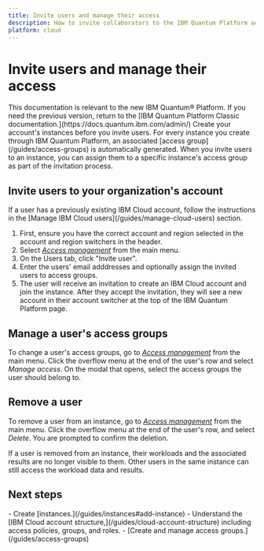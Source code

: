 ```yaml
---
title: Invite users and manage their access
description: How to invite collaborators to the IBM Quantum Platform account for your organization, and manage their access
platform: cloud
---
```


# Invite users and manage their access
<Admonition type="note">
This documentation is relevant to the new IBM Quantum&reg; Platform. If you need the previous version, return to the [IBM Quantum Platform Classic documentation.](https://docs.quantum.ibm.com/admin/)
</Admonition>

<Admonition type="tip" title="Before you begin">
Create your account's instances before you invite users. For every instance you create through IBM Quantum Platform, an associated [access group](/guides/access-groups) is automatically generated. When you invite users to an instance, you can assign them to a specific instance's access group as part of the invitation process.
</Admonition>

<span id="invite"></span>
## Invite users to your organization's account

<Admonition note="tip" title="Users with IBM Cloud accounts">
If a user has a previously existing IBM Cloud account, follow the instructions in the [Manage IBM Cloud users](/guides/manage-cloud-users) section.
</Admonition>

1. First, ensure you have the correct account and region selected in the account and region switchers in the header.
1. Select [*Access management*](https://quantum.cloud.ibm.com/users) from the main menu.
1. On the Users tab, click  "Invite user".
1. Enter the users' email adddresses and optionally assign the invited users to access groups.
1. The user will receive an invitation to create an IBM Cloud account and join the instance. After they accept the invitation, they will see a new account in their account switcher at the top of the IBM Quantum Platform page.


## Manage a user's access groups

To change a user's access groups, go to [*Access management*](https://quantum.cloud.ibm.com/users) from the main menu. Click the overflow menu at the end of the user's row and select *Manage access*. On the modal that opens, select the access groups the user should belong to.

## Remove a user

To remove a user from an instance, go to [*Access management*](https://quantum.cloud.ibm.com/users) from the main menu. Click the overflow menu at the end of the user's row, and select *Delete*. You are prompted to confirm the deletion.

<Admonition type="Note">
If a user is removed from an instance, their workloads and the associated results are no longer visible to them. Other users in the same instance can still access the workload data and results.
</Admonition>

## Next steps

<Admonition type="tip" title="Recommendations">
   - Create [instances.](/guides/instances#add-instance)
   - Understand the [IBM Cloud account structure,](/guides/cloud-account-structure) including access policies, groups, and roles.
   - [Create and manage access groups.](/guides/access-groups)
</Admonition>
